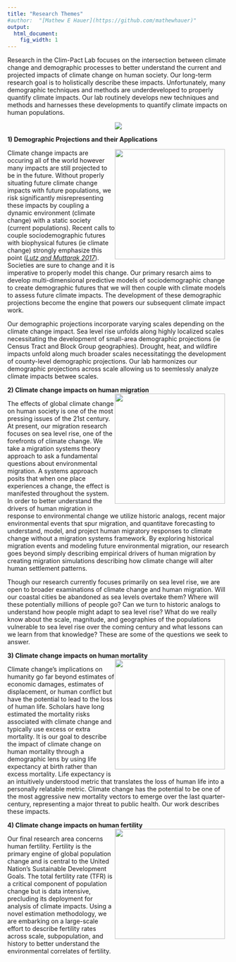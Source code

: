 ```yaml
---
title: "Research Themes"
#author:  "[Mathew E Hauer](https://github.com/mathewhauer)"
output:
  html_document:
    fig_width: 1
---
```



<style type="text/css">
a.imagelink {
    float: right;
    margin-right: 10px;
    margin-bottom: 10px;
}
</style>


Research in the Clim-Pact Lab focuses on the intersection between climate change and demographic processes to better understand the current and projected impacts of climate change on human society. Our long-term research goal is to holistically describe these impacts. Unfortunately, many demographic techniques and methods are underdeveloped to properly quantify climate impacts. Our lab routinely develops new techniques and methods and harnesses these developments to quantify climate impacts on human populations.
<center>

![](./images/researchthemes.png)

</center>

**1) Demographic Projections and their Applications**
<div><a href="#" class="imagelink"><IMG SRC=./images/countymaps2.png ALIGN=”right” width= "250" class="floatleft"></a> 

Climate change impacts are occuring all of the world however many impacts are still projected to be in the future. Without properly situating future climate change impacts with future populations, we risk significantly misrepresenting these impacts by coupling a dynamic environment (climate change) with a static society (current populations). Recent calls to couple sociodemographic futures with biophysical futures (ie climate change) strongly emphasize this point  ([*Lutz and Muttarak 2017*](https://www.nature.com/articles/nclimate3222)). Societies are sure to change and it is imperative to properly model this change. Our primary resarch aims to develop multi-dimensional predictive models of sociodemographic change to create demographic futures that we will then couple with climate models to assess future climate impacts. The development of these demographic projections become the engine that powers our subsequent climate impact work.

Our demographic projections incorporate varying scales depending on the climate change impact. Sea level rise unfolds along highly localized scales necessitating the development of small-area demographic projections (ie Census Tract and Block Group geographies). Drought, heat, and wildfire impacts unfold along much broader scales necessitatingg the development of county-level demographic projections. Our lab harmonizes our demographic projections across scale allowing us to seemlessly analyze climate impacts betwee scales.

**2) Climate change impacts on human migration**
<a href="#" class="imagelink"><IMG SRC=./images/nclimate3271-f3.jpg ALIGN=”right” width= "250" class="floatleft"></a> 

The effects of global climate change on human society is one of the most pressing issues of the 21st century. At present, our migration research focuses on sea level rise, one of the forefronts of climate change. We take a migration systems theory approach to ask a fundamental questions about environmental migration. A systems approach posits that when one place experiences a change, the effect is manifested throughout the system. In order to better understand the drivers of human migration in response to environmental change we utilize historic analogs, recent major environmental events that spur migration, and quantitave forecasting to understand, model, and project human migratory responses to climate change without a migration systems framework. By exploring historical migration events and modeling future environmental migration, our research goes beyond simply describing empirical drivers of human migration by creating migration simulations describing how climate change will alter human settlement patterns.

Though our research currently focuses primarily on sea level rise, we are open to broader examinations of climate change and human migration. Will our coastal cities be abandoned as sea levels overtake them? Where will these potentially millions of people go? Can we turn to historic analogs to understand how people might adapt to sea level rise? What do we really know about the scale, magnitude, and geographies of the populations vulnerable to sea level rise over the coming century and what lessons can we learn from that knowledge? These are some of the questions we seek to answer.

**3) Climate change impacts on human mortality**
<a href="#" class="imagelink"><IMG SRC=./images/e0.png ALIGN=”right” width= "250" class="floatleft"></a> 

Climate change’s implications on humanity go far beyond estimates of economic damages, estimates of displacement, or human conflict but have the potential to lead to the loss of human life. Scholars have long estimated the mortality risks associated with climate change and typically use excess or extra mortality. It is our goal to describe the impact of climate change on human mortality through a demographic lens by using life expectancy at birth rather than excess mortality. Life expectancy is an intuitively understood metric that translates the loss of human life into a personally relatable metric. Climate change has the potential to be one of the most aggressive new mortality vectors to emerge over the last quarter-century, representing a major threat to public health. Our work describes these impacts.

**4) Climate change impacts on human fertility**
<a href="#" class="imagelink"><IMG SRC=./images/top_africa4.png ALIGN=”right” width= "250" class="floatleft"></a> 

Our final research area concerns human fertility. Fertility is the primary engine of global population change and is central to the United Nation's Sustainable Development Goals. The total fertility rate (TFR) is a critical component of population change but is data intensive, precluding its deployment for analysis of climate impacts. Using a novel estimation methodology, we are embarking on a large-scale effort to describe fertility rates across scale, subpopulation, and history to better understand the environmental correlates of fertility.



</div>
